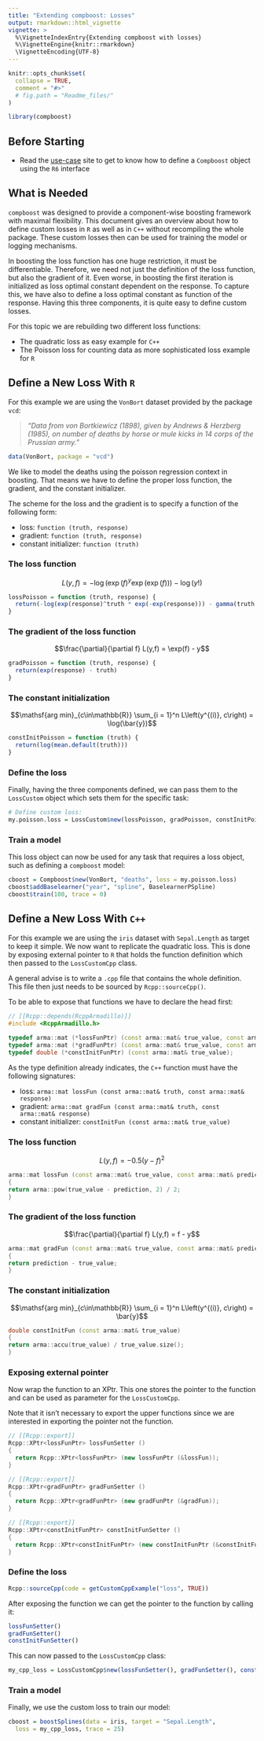 ```yaml
---
title: "Extending compboost: Losses"
output: rmarkdown::html_vignette
vignette: >
  %\VignetteIndexEntry{Extending compboost with losses}
  %\VignetteEngine{knitr::rmarkdown}
  \VignetteEncoding{UTF-8}
---
```


```r
knitr::opts_chunk$set(
  collapse = TRUE,
  comment = "#>"
  # fig.path = "Readme_files/"
)

library(compboost)
```


## Before Starting

- Read the [use-case](https://danielschalk.com/compboost/articles/getting_started/use_case.html) site to get to know how to define a `Compboost` object using the `R6` interface


## What is Needed

`compboost` was designed to provide a component-wise boosting framework with maximal flexibility. This document gives an overview about how to define custom losses in `R` as well as in `C++` without recompiling the whole package. These custom losses then can be used for training the model or logging mechanisms.

In boosting the loss function has one huge restriction, it must be differentiable. Therefore, we need not just the definition of the loss function, but also the gradient of it. Even worse, in boosting the first iteration is initialized as loss optimal constant dependent on the response. To capture this, we have also to define a loss optimal constant as function of the response. Having this three components, it is quite easy to define custom losses.

For this topic we are rebuilding two different loss functions:

- The quadratic loss as easy example for `C++`
- The Poisson loss for counting data as more sophisticated loss example for `R`


## Define a New Loss With `R`

For this example we are using the `VonBort` dataset provided by the package `vcd`:

> *"Data from von Bortkiewicz (1898), given by Andrews \& Herzberg (1985), on number of deaths by horse or mule kicks in 14 corps of the Prussian army."*

```r
data(VonBort, package = "vcd")
```

We like to model the deaths using the poisson regression context in boosting. That means we have to define the proper loss function, the gradient, and the constant initializer.

The scheme for the loss and the gradient is to specify a function of the following form:

- loss: `function (truth, response)`
- gradient: `function (truth, response)`
- constant initializer: `function (truth)`

### The loss function

$$L(y,f) = -\log\left( \exp(f)^y \exp(\exp(f)) \right) - \log(y!)$$

```r
lossPoisson = function (truth, response) {
  return(-log(exp(response)^truth * exp(-exp(response))) - gamma(truth + 1))
}
```

### The gradient of the loss function

$$\frac{\partial}{\partial f} L(y,f) = \exp(f) - y$$

```r
gradPoisson = function (truth, response) {
  return(exp(response) - truth)
}
```

### The constant initialization

$$\mathsf{arg min}_{c\in\mathbb{R}} \sum_{i = 1}^n L\left(y^{(i)}, c\right) = \log(\bar{y})$$

```r
constInitPoisson = function (truth) {
  return(log(mean.default(truth)))
}
```

### Define the loss

Finally, having the three components defined, we can pass them to the `LossCustom` object which sets them for the specific task:

```r
# Define custom loss:
my.poisson.loss = LossCustom$new(lossPoisson, gradPoisson, constInitPoisson)
```

### Train a model

This loss object can now be used for any task that requires a loss object, such as defining a `compboost` model:

```r
cboost = Compboost$new(VonBort, "deaths", loss = my.poisson.loss)
cboost$addBaselearner("year", "spline", BaselearnerPSpline)
cboost$train(100, trace = 0)
```


## Define a New Loss With `C++`

For this example we are using the `iris` dataset with `Sepal.Length` as target to keep it simple. We now want to replicate the quadratic loss. This is done by exposing external pointer to `R` that holds the function definition which then passed to the `LossCustomCpp` class.

A general advise is to write a `.cpp` file that contains the whole definition. This file then just needs to be sourced by `Rcpp::sourceCpp()`. 

To be able to expose that functions we have to declare the head first:

```cpp
// [[Rcpp::depends(RcppArmadillo)]]                                                               
#include <RcppArmadillo.h>                                                                        
                                                                                                    
typedef arma::mat (*lossFunPtr) (const arma::mat& true_value, const arma::mat& prediction);       
typedef arma::mat (*gradFunPtr) (const arma::mat& true_value, const arma::mat& prediction);
typedef double (*constInitFunPtr) (const arma::mat& true_value);
```

As the type definition already indicates, the `C++` function must have the following signatures:

- loss: `arma::mat lossFun (const arma::mat& truth, const arma::mat& response)`
- gradient: `arma::mat gradFun (const arma::mat& truth, const arma::mat& response)`
- constant initializer: `constInitFun (const arma::mat& true_value)`

### The loss function

$$L(y,f) = -0.5 \left(y - f\right)^2$$

```cpp
arma::mat lossFun (const arma::mat& true_value, const arma::mat& prediction)                      
{
return arma::pow(true_value - prediction, 2) / 2;
}
```

### The gradient of the loss function

$$\frac{\partial}{\partial f} L(y,f) = f - y$$ 

```cpp
arma::mat gradFun (const arma::mat& true_value, const arma::mat& prediction)
{
return prediction - true_value;
}
```

### The constant initialization

$$\mathsf{arg min}_{c\in\mathbb{R}} \sum_{i = 1}^n L\left(y^{(i)}, c\right) = \bar{y}$$

```cpp
double constInitFun (const arma::mat& true_value)
{
return arma::accu(true_value) / true_value.size();
}
```

### Exposing external pointer

Now wrap the function to an XPtr. This one stores the pointer to the function and can be used as parameter for the `LossCustomCpp`.

Note that it isn't necessary to export the upper functions since we are interested in exporting the pointer not the function.

```cpp
// [[Rcpp::export]]
Rcpp::XPtr<lossFunPtr> lossFunSetter ()
{
  return Rcpp::XPtr<lossFunPtr> (new lossFunPtr (&lossFun));
}

// [[Rcpp::export]]
Rcpp::XPtr<gradFunPtr> gradFunSetter ()
{
  return Rcpp::XPtr<gradFunPtr> (new gradFunPtr (&gradFun));
}

// [[Rcpp::export]]
Rcpp::XPtr<constInitFunPtr> constInitFunSetter ()
{
  return Rcpp::XPtr<constInitFunPtr> (new constInitFunPtr (&constInitFun));
}
```

### Define the loss

```r
Rcpp::sourceCpp(code = getCustomCppExample("loss", TRUE))
```

After exposing the function we can get the pointer to the function by calling it:
```r
lossFunSetter()
gradFunSetter()
constInitFunSetter()
```

This can now passed to the `LossCustomCpp` class:
```r
my_cpp_loss = LossCustomCpp$new(lossFunSetter(), gradFunSetter(), constInitFunSetter())
```

### Train a model

Finally, we use the custom loss to train our model:
```r
cboost = boostSplines(data = iris, target = "Sepal.Length", 
  loss = my_cpp_loss, trace = 25)
```
